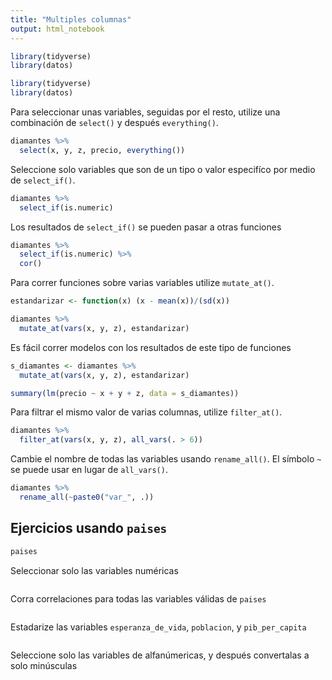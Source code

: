 ```yaml
---
title: "Multiples columnas"
output: html_notebook
---
```


```r
library(tidyverse)
library(datos)
```

```r
library(tidyverse)
library(datos)
```

Para seleccionar unas variables, seguidas por el resto, utilize una combinación de `select()` y después `everything()`.

```r
diamantes %>%
  select(x, y, z, precio, everything())
```

Seleccione solo variables que son de un tipo o valor especifíco por medio de `select_if()`.

```r
diamantes %>%
  select_if(is.numeric) 
```

Los resultados de `select_if()` se pueden pasar a otras funciones

```r
diamantes %>%
  select_if(is.numeric) %>%
  cor()
```

Para correr funciones sobre varias variables utilize `mutate_at()`.

```r
estandarizar <- function(x) (x - mean(x))/(sd(x))

diamantes %>%
  mutate_at(vars(x, y, z), estandarizar)
```

Es fácil correr modelos con los resultados de este tipo de funciones

```r
s_diamantes <- diamantes %>%
  mutate_at(vars(x, y, z), estandarizar)

summary(lm(precio ~ x + y + z, data = s_diamantes))
```

Para filtrar el mismo valor de varias columnas, utilize `filter_at()`.

```r
diamantes %>%
  filter_at(vars(x, y, z), all_vars(. > 6))
```

Cambie el nombre de todas las variables usando `rename_all()`.  El símbolo `~` se puede usar en lugar de `all_vars()`.

```r
diamantes %>%
  rename_all(~paste0("var_", .))
```

## Ejercicios usando `paises`

```r
paises
```

Seleccionar solo las variables numéricas

```r

```

Corra correlaciones para todas las variables válidas de `paises`

```r

```


Estadarize las variables `esperanza_de_vida`, `poblacion`, y `pib_per_capita`

```r

```

Seleccione solo las variables de alfanúmericas, y después convertalas a solo minúsculas

```r

```
